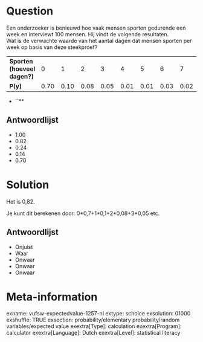 Question
========
Een onderzoeker is benieuwd hoe vaak mensen sporten gedurende een week en interviewt 100 mensen. Hij vindt de volgende resultaten.  
Wat is de verwachte waarde van het aantal dagen dat mensen sporten per week op basis van deze steekproef?  
  

<table class="fr-alternate-rows tvcss_2 tvcss_3"> <colgroup> <col style="width: 11%" /> <col style="width: 11%" /> <col style="width: 11%" /> <col style="width: 11%" /> <col style="width: 11%" /> <col style="width: 11%" /> <col style="width: 11%" /> <col style="width: 11%" /> <col style="width: 11%" /> </colgroep> <tbody> <tr class="odd"> <td class="tvcss_4"><strong>Sporten<br /> (hoeveel dagen?)</strong><br /> </td> <td class="tvcss_5">0<br /> </td> <td class="tvcss_6">1<br /> </td> <td class="tvcss_7">2<br /> </td> <td class="tvcss_8">3<br /> </td> <td class="tvcss_8">4<br /> </td> <td class="tvcss_8">5<br /> </td> <td class="tvcss_8">6<br /> </td> <td class="tvcss_9">7<br /> </td> </tr> <tr class="even"> <td class="tvcss_4"><strong>P(y)<br /> </strong></td> <td class="tvcss_5">0.70<strong><br /> </strong></td> <td class="tvcss_6">0.10<strong><br /> </strong></td> <td class="tvcss_7">0.08<br /> </td> <td class="tvcss_8">0.05<strong><br /> </strong></td> <td class="tvcss_8">0.01<strong><br /> </strong></td> <td class="tvcss_8">0.01<br /> </td> <td class="tvcss_8">0.03</td> <td class="tvcss_9">0.02<strong><br /> </strong></td> </tr> </tbody> </table>

* ``**

Antwoordlijst
----------
* 1.00
* 0.82
* 0.24
* 0.14
* 0.70

Solution
========

Het is 0,82.  
  
Je kunt dit berekenen door: 0\*0,7+1\*0,1+2\*0,08+3\*0,05 etc.

Antwoordlijst
----------
* Onjuist
* Waar
* Onwaar
* Onwaar
* Onwaar

Meta-information
================
exname: vufsw-expectedvalue-1257-nl
extype: schoice
exsolution: 01000
exshuffle: TRUE
exsection: probability/elementary probability/random variables/expected value
exextra[Type]: calculation
exextra[Program]: calculator
exextra[Language]: Dutch
exextra[Level]: statistical literacy

